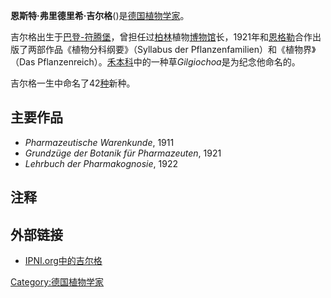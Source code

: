 '''恩斯特·弗里德里希·吉尔格'''({{lang-de|'''Ernest''' 或'''Ernst''' '''Friedrich Gilg'''}}){{BD|1867年|1月12日|1933年|10月11日|catIdx=G}}是[[德国|德国]][[植物学家|植物学家]]。

吉尔格出生于[[巴登-符腾堡|巴登-符腾堡]]，曾担任过[[柏林|柏林]]植物[[博物馆|博物馆]]长，1921年和[[恩格勒|恩格勒]]合作出版了两部作品《植物分科纲要》（Syllabus der Pflanzenfamilien）和《植物界》（Das Pflanzenreich）。[[禾本科|禾本科]]中的一种草''Gilgiochoa''是为纪念他命名的。

吉尔格一生中命名了42[[种|种]]新种。


== 主要作品 ==

* ''Pharmazeutische Warenkunde'',  1911
* ''Grundzüge der Botanik für Pharmazeuten'',  1921
* ''Lehrbuch der Pharmakognosie'',  1922


{{植物命名人|Gilg|恩斯特·弗里德里希·吉尔格}}

==注释==
{{Reflist}}

== 外部链接 ==
* [http://www.ipni.org/ipni/authorsearch?id=3144-1&query_type=by_id&output_format=object_view IPNI.org中的吉尔格]

{{Authority control}}
{{DEFAULTSORT:Gilg, Friedrich}}
[[Category:德国植物学家|Category:德国植物学家]]